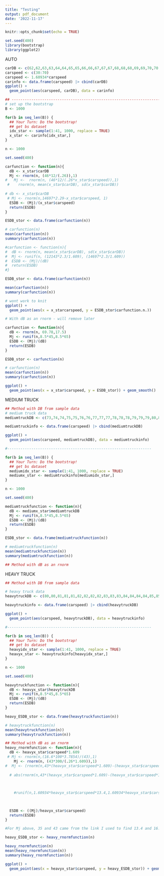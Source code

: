 ```yaml
---
title: "Testing"
output: pdf_document
date: '2022-11-17'
---
```


```r
knitr::opts_chunk$set(echo = TRUE)
```

```r
set.seed(400)
library(bootstrap)
library(ggplot2)
```

AUTO

```r
carDB <- c(62,62,63,63,64,64,65,65,66,66,67,67,67,68,68,68,69,69,70,70,70,71,71,71,72,72,72,72,73,73,73,74,74,74,74,75,75,75,75,76,76)
carspeed <- c(30:70)
carspeed <- 1.60934*carspeed
carinfo <- data.frame(carspeed) |> cbind(carDB)
ggplot() +
  geom_point(aes(carspeed, carDB), data = carinfo)

## ------------------------------------------------------------------------
# set up the bootstrap
B <- 1000

for(b in seq_len(B)) {
  ## Your Turn: Do the bootstrap!
  ## get bs dataset
  idx_star <- sample(1:41, 1000, replace = TRUE)
  x_star <- carinfo[idx_star,]
}
```

```r
n <- 1000

set.seed(400)

carfunction <- function(n){
  dB <- x_star$carDB
  Mj <- rnorm(n, (46*12/(.26)),1)
#   Mj <-  rnorm(n, (46*12/(.26*x_star$carspeed)),1)
 #    rnorm(n, mean(x_star$carDB), sd(x_star$carDB))
     
# db <- x_star$carDB
 # Mj <- rnorm(n,14697*2.29-x_star$carspeed, 1)
  ESDB <- (Mj)/(x_star$carspeed)
  return(ESDB)
}

ESDB_stor <- data.frame(carfunction(n))

# carfunction(n)
mean(carfunction(n))
summary(carfunction(n))

#carfunction <- function(n){
#  dB <- rnorm(n, mean(x_star$carDB), sd(x_star$carDB))
#  Mj <- runif(n, (12143*2.3/1.609), (14697*2.3/1.609))
#  ESDB <- (Mj)/(dB)
#  return(ESDB)
#}

ESDB_stor <- data.frame(carfunction(n))

mean(carfunction(n))
summary(carfunction(n))
```

```r
# wont work to knit
ggplot() +
  geom_point(aes(x = x_starcarspeed, y = ESDB_stor$carfunction.n.))
```


```r

# With dB as an rnorm - will remove later

carfunction <- function(n){
  dB <- rnorm(n, 69.78,17.5)
  Mj <- runif(n,8.5*45,8.5*65)
  ESDB <- (Mj)/(dB)
  return(ESDB)
}

ESDB_stor <- carfunction(n)

# carfunction(n)
mean(carfunction(n))
summary(carfunction(n))

ggplot() +
  geom_point(aes(x = x_star$carspeed, y = ESDB_stor)) + geom_smooth()

```

MEDIUM TRUCK

```r
## Method with DB from sample data
# medium truck data
mediumtruckDB <- c(73,74,74,75,75,76,76,77,77,77,78,78,78,79,79,79,80,80,80,81,81,81,82,82,82,82,83,83,83,83,84,84,84,84,85,85,85,85,86,86,86)

mediumtruckinfo <- data.frame(carspeed) |> cbind(mediumtruckDB)

ggplot() +
  geom_point(aes(carspeed, mediumtruckDB), data = mediumtruckinfo)

#------------------------------------------------------------------

for(b in seq_len(B)) {
  ## Your Turn: Do the bootstrap!
  ## get bs dataset
  mediumidx_star <- sample(1:41, 1000, replace = TRUE)
  mediumx_star <- mediumtruckinfo[mediumidx_star,]
}

n <- 1000

set.seed(400)

mediumtruckfunction <- function(n){
  dB <- mediumx_star$mediumtruckDB
  Mj <- runif(n,8.5*45,8.5*65)
  ESDB <- (Mj)/(dB)
  return(ESDB)
}

ESDB_stor <- data.frame(mediumtruckfunction(n))

# mediumtruckfunction(n)
mean(mediumtruckfunction(n))
summary(mediumtruckfunction(n))
```

```r
## Method with dB as an rnorm
```

HEAVY TRUCK 

```r
## Method with DB from sample data

# heavy truck data
heavytruckDB <- c(80,80,81,81,81,82,82,82,82,83,83,83,84,84,84,84,85,85,85,85,85,86,86,86,86,86,87,87,87,87,87,88,88,88,88,88,88,89,89,89,89)

heavytruckinfo <- data.frame(carspeed) |> cbind(heavytruckDB)

ggplot() +
  geom_point(aes(carspeed, heavytruckDB), data = heavytruckinfo)

#------------------------------------------------------------------

for(b in seq_len(B)) {
  ## Your Turn: Do the bootstrap!
  ## get bs dataset
  heavyidx_star <- sample(1:41, 1000, replace = TRUE)
  heavyx_star <- heavytruckinfo[heavyidx_star,]
}

n <- 1000

set.seed(400)

heavytruckfunction <- function(n){
  dB <- heavyx_star$heavytruckDB
  Mj <- runif(n,8.5*45,8.5*65)
  ESDB <- (Mj)/(dB)
  return(ESDB)
}

heavy_ESDB_stor <- data.frame(heavytruckfunction(n))

# heavytruckfunction(n)
mean(heavytruckfunction(n))
summary(heavytruckfunction(n))


```

```r

## Method with dB as an rnorm
heavy_rnormfunction <- function(n){
  dB <- heavyx_star$carspeed*1.609
 # Mj <- rnorm(n,(16.6*100*3.7854)/(43),1)   
    Mj <- rnorm(n, (43*300/(.26*1.609)),1)
#  Mj <- (rnorm(n,43*(heavyx_star$carspeed*1.609)-(heavyx_star$carspeed*1.609),1))
  
  # abs(rnorm(n,43*(heavyx_star$carspeed*1.609)-(heavyx_star$carspeed*1.609)^2,1))

    
    
    #runif(n,1.60934*heavyx_star$carspeed*13.4,1.60934*heavyx_star$carspeed*16.6)

    
  
  ESDB <- ((Mj)/heavyx_star$carspeed)
  return(ESDB)
}

#For Mj above, 35 and 43 came from the link I used to find 13.4 and 16.6

heavy_ESDB_stor <- heavy_rnormfunction(n)

heavy_rnormfunction(n)
mean(heavy_rnormfunction(n))
summary(heavy_rnormfunction(n))

ggplot() +
  geom_point(aes(x = heavyx_star$carspeed, y = heavy_ESDB_stor)) + geom_smooth()

```





